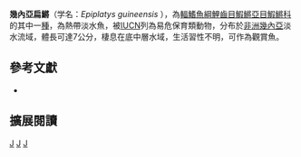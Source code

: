 {{Speciesbox 
| taxon = Epiplatys guineensis
| status = VU
| status_system = IUCN3.1
| authority = [[Romand|Romand]], 1994
| synonyms = 
}}
'''幾內亞扁鱂'''（学名：''Epiplatys guineensis'' ），為[[輻鰭魚綱|輻鰭魚綱]][[鯉齒目|鯉齒目]][[鰕鱂亞目|鰕鱂亞目]][[鰕鱂科|鰕鱂科]]的其中一[[種|種]]，為熱帶淡水魚，被[[IUCN|IUCN]]列為易危保育類動物，分布於[[非洲|非洲]][[幾內亞|幾內亞]]淡水流域，體長可達7公分，棲息在底中層水域，生活習性不明，可作為觀賞魚。

== 參考文獻 ==
*{{FishBase_species|genus=Epiplatys|species=guineensis|year=2014|month=7}}

== 擴展閱讀 ==
{{refbegin}}
{{wikispecies-inline|Epiplatys guineensis|幾內亞扁鱂}}
{{refend}}
{{Taxonbar|from=Q8776638}}

[[Category:IUCN红色名录易危物种|J]]
[[Category:觀賞魚|J]]
[[Category:扁鱂屬|J]]


{{魚類小作品}}